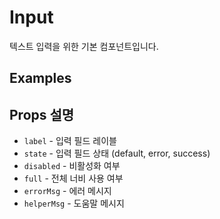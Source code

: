 
<Meta title="Components/Input" of={InputStories} />

# Input

텍스트 입력을 위한 기본 컴포넌트입니다.

## Examples

<Canvas>
  <Story of={InputStories.Default} />
</Canvas>
<Controls />

## Props 설명

- `label` - 입력 필드 레이블
- `state` - 입력 필드 상태 (default, error, success)
- `disabled` - 비활성화 여부
- `full` - 전체 너비 사용 여부
- `errorMsg` - 에러 메시지
- `helperMsg` - 도움말 메시지
